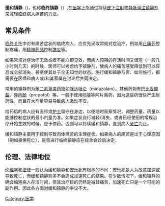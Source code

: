{{medical}}
'''缓和镇静'''（{{lang|en|palliative sedation}})，也称'''临终镇静'''（{{lang|en|terminal sedation}}）,在[[医学|医学]]上指通过持续[[皮下注射|皮下注射]]或[[静脉滴注|静脉滴注]][[镇静剂|镇静剂]]来减轻[[临终关怀|临终病人]]痛苦的方法。

==常见条件==
[[临终关怀|临终关怀]]中对有痛苦症状的临终病人，应优先采取常规对症治疗，例如用[[止痛药|止痛药]]控制疼痛，用[[精神药品|精神药品]]控制[[譫妄|譫妄]]等。

如果常规对症治疗无效或者不能立即见效，而病人预期的存活时间又很短（一般几小时到几天）的时候，医师可以考虑给予镇静剂，使病人的痛苦感受降低到可以容忍或全部消失，甚至使其处于全无知觉的状态。施行缓和镇静与否、如何施行，都需要在医师和病人或/和其家属在讨论后共同决定。

常用的镇静剂为[[苯二氮䓬类药物|苯二氮䓬类药物]]如[[咪达唑仑|咪达唑仑]]（midazolam）。其他药物有[[巴比妥酸盐|巴比妥酸盐]]、[[异丙酚|异丙酚]]（propofol）等。一般不使用[[吗啡|吗啡]]等阿片类药，因为这些药很快产生耐药性，而且在大剂量容易导致病人激动不安。

给药后的病人应有医师或[[护士|护士]]留守在身边，以便随时观察情况，调整药量。药量以能够控制症状的最小剂量为准。如果症状自行减轻/消失，或者已经使用的常规治疗开始生效的时候，应予停药。否则可以持续缓和镇静，直到病人[[死亡|死亡]]为止。

缓和镇静主要用于控制导致肉体痛苦的生理症状。如果病人的痛苦是出于心理原因（例如畏惧死亡），是否进行临终镇静应在综合会诊后决定。

==伦理、法律地位==
[[伦理学|伦理学]]和[[法律|法律]]一般认为缓和镇静和[[安乐死|安乐死]]有根本的不同：安乐死是人为故意加速或导致死亡，而缓和镇静则多不会造成加速死亡的结果。在少数情况下，缓和镇静的确会缩短病人存活时间，但其治疗目的仍然是减轻痛苦，加速死亡只是一个可能的副作用。因此各方面对缓和镇静的争议不大。

{{Authority control}}
[[Category:医学|Category:医学]]